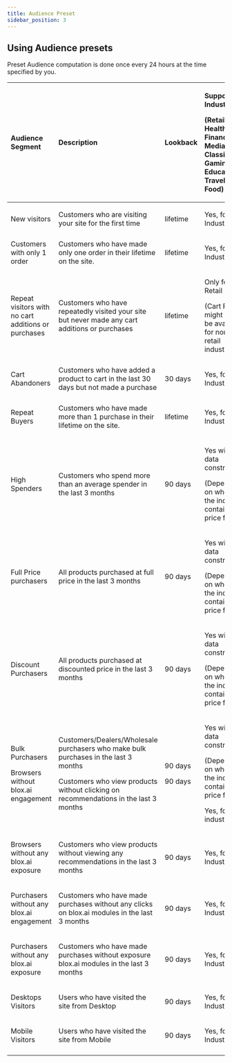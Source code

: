```yaml
---
title: Audience Preset
sidebar_position: 3
---
```


<head>
  <title> Audience Preset </title>

</head>

## Using Audience presets

Preset Audience computation is done once every 24 hours at the time specified by you.

| Audience Segment                                                        | Description                                                                                                                                                                                  | Lookback                                   | <p>Supported Industries</p><p>(Retail, Healthcare, Finance, Media, Classifieds, Gaming, Education, Travel, Food)</p>                  |
| :---------------------------------------------------------------------- | :------------------------------------------------------------------------------------------------------------------------------------------------------------------------------------------- | :----------------------------------------- | :------------------------------------------------------------------------------------------------------------------------------------ |
| New visitors                                                            | <p>Customers who are visiting your site for the first time</p><p></p>                                                                                                                        | lifetime                                   | <p>Yes, for all Industries</p><p></p>                                                                                                 |
| Customers with only 1 order                                             | Customers who have made only one order in their lifetime on the site.                                                                                                                        | lifetime                                   | <p>Yes, for all Industries</p><p></p>                                                                                                 |
| Repeat visitors with no cart additions or purchases                     | Customers who have repeatedly visited your site but never made any cart additions or purchases                                                                                               | lifetime                                   | <p>Only for Retail</p><p>(Cart Page might not be available for non retail industries)</p>                                             |
| Cart Abandoners                                                         | Customers who have added a product to cart in the last 30 days but not made a purchase                                                                                                       | 30 days                                    | <p>Yes, for all Industries</p><p></p>                                                                                                 |
| Repeat Buyers                                                           | <p>Customers who have made more than 1 purchase in their lifetime on the site. </p><p></p>                                                                                                   | lifetime                                   | <p>Yes, for all Industries</p><p></p>                                                                                                 |
| High Spenders                                                           | <p>Customers who spend more than an average spender in the last 3 months</p><p></p>                                                                                                          | 90 days                                    | <p>Yes with data constraints</p><p>(Depends on whether the industry contains a price field.)</p>                                      |
| Full Price purchasers                                                   | <p>All products purchased at full price in the last 3 months</p><p></p>                                                                                                                      | 90 days                                    | <p>Yes with data constraints</p><p>(Depends on whether the industry contains a price field.)</p>                                      |
| Discount Purchasers                                                     | <p>All products purchased at discounted price in the last 3 months</p><p></p>                                                                                                                | 90 days                                    | <p>Yes with data constraints</p><p>(Depends on whether the industry contains a price field.)</p>                                      |
| <p>Bulk Purchasers</p><p></p><p>Browsers without blox.ai engagement</p> | <p>Customers/Dealers/Wholesale purchasers who make bulk purchases in the last 3 months</p><p>Customers who view products without clicking on recommendations in the last 3 months</p><p></p> | <p>90 days</p><p></p><p></p><p>90 days</p> | <p>Yes with data constraints</p><p>(Depends on whether the industry contains a price field.)</p><p></p><p>Yes, for all industries</p> |
| Browsers without any blox.ai exposure                                   | <p>Customers who view products without viewing any recommendations in the last 3 months</p><p></p>                                                                                           | 90 days                                    | <p>Yes, for all Industries</p><p></p>                                                                                                 |
| Purchasers without any blox.ai engagement                               | <p>Customers who have made purchases without any clicks on blox.ai modules in the last 3 months</p><p></p>                                                                                   | 90 days                                    | <p>Yes, for all Industries</p><p></p>                                                                                                 |
| Purchasers without any blox.ai exposure                                 | <p>Customers who have made purchases without exposure blox.ai modules in the last 3 months</p><p></p>                                                                                        | 90 days                                    | <p>Yes, for all Industries</p><p></p>                                                                                                 |
| Desktops Visitors                                                       | <p>Users who have visited the site from Desktop</p><p></p>                                                                                                                                   | 90 days                                    | <p>Yes, for all Industries</p><p></p>                                                                                                 |
| Mobile Visitors                                                         | <p>Users who have visited the site from Mobile</p><p></p>                                                                                                                                    | 90 days                                    | <p>Yes, for all Industries</p><p></p>                                                                                                 |
|                                                                         |                                                                                                                                                                                              |                                            |                                                                                                                                       |
